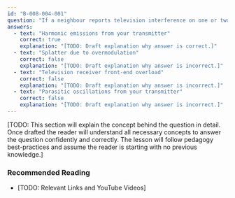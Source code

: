 ```yaml
---
id: "B-008-004-001"
question: "If a neighbour reports television interference on one or two channels only when you transmit on 15 metres, what is probably the cause of the interference?"
answers:
  - text: "Harmonic emissions from your transmitter"
    correct: true
    explanation: "[TODO: Draft explanation why answer is correct.]"
  - text: "Splatter due to overmodulation"
    correct: false
    explanation: "[TODO: Draft explanation why answer is incorrect.]"
  - text: "Television receiver front-end overload"
    correct: false
    explanation: "[TODO: Draft explanation why answer is incorrect.]"
  - text: "Parasitic oscillations from your transmitter"
    correct: false
    explanation: "[TODO: Draft explanation why answer is incorrect.]"
---
```


[TODO: This section will explain the concept behind the question in detail. Once drafted the reader will understand all necessary concepts to answer the question confidently and correctly. The lesson will follow pedagogy best-practices and assume the reader is starting with no previous knowledge.]

### Recommended Reading

- [TODO: Relevant Links and YouTube Videos]

